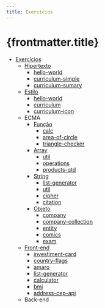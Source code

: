```yaml
---
title: Exercícios
---
```


# {frontmatter.title}

- [Exercícios](https://ifpb.github.io/exercises/)
  - [Hipertexto](https://ifpb.github.io/exercises/problems/marca%C3%A7%C3%A3o/1/)
    - [hello-world](https://ifpb.github.io/exercises/problems/web-markup-hello-world/)
    - [curriculum-simple](https://ifpb.github.io/exercises/problems/web-markup-curriculum-simple/)
    - [curriculum-sumary](https://ifpb.github.io/exercises/problems/web-markup-curriculum-sumary/)
  - [Estilo](https://ifpb.github.io/exercises/problems/estilo/1/)
    - [hello-world](https://ifpb.github.io/exercises/problems/web-style-hello-world/)
    - [curriculum](https://ifpb.github.io/exercises/problems/web-style-curriculum-text/)
    - [curriculum-icon](https://ifpb.github.io/exercises/problems/web-style-curriculum-icon/)
  - ECMA
    - [Função](https://ifpb.github.io/exercises/problems/fun%C3%A7%C3%A3o/1/)
      - [calc](https://ifpb.github.io/exercises/problems/function-calc/)
      - [area-of-circle](https://ifpb.github.io/exercises/problems/function-area-of-circle/)
      - [triangle-checker](https://ifpb.github.io/exercises/problems/function-triangle-checker/)
    - [Array](https://ifpb.github.io/exercises/problems/array/1/)
      - [util](https://ifpb.github.io/exercises/problems/array-util/)
      - [operations](https://ifpb.github.io/exercises/problems/array-operations/)
      - [products-qtd](https://ifpb.github.io/exercises/problems/array-products-qtd/)
    - [String](https://ifpb.github.io/exercises/problems/string/1/)
      - [list-generator](https://ifpb.github.io/exercises/problems/string-list-generator/)
      - [util](https://ifpb.github.io/exercises/problems/string-util/)
      - [cipher](https://ifpb.github.io/exercises/problems/string-cipher/)
      - [citation](https://ifpb.github.io/exercises/problems/string-citation/)
    - [Objeto](https://ifpb.github.io/exercises/problems/objeto/1/)
      - [company](https://ifpb.github.io/exercises/problems/object-company/)
      - [company-collection](https://ifpb.github.io/exercises/problems/object-company-collection/)
      - [entity](https://ifpb.github.io/exercises/problems/object-entity/)
      - [comics](https://ifpb.github.io/exercises/problems/object-comics/)
      - [exam](https://ifpb.github.io/exercises/problems/object-exam/)
  - [Front-end](https://ifpb.github.io/exercises/problems/script/1/)
    - [investiment-card](https://ifpb.github.io/exercises/problems/web-script-investiment-card/)
    - [country-flags](https://ifpb.github.io/exercises/problems/web-script-country-flags/)
    - [amaro](https://ifpb.github.io/exercises/problems/web-script-amaro/)
    - [list-generator](https://ifpb.github.io/exercises/problems/web-script-list-generator/)
    - [calculator](https://ifpb.github.io/exercises/problems/web-script-calculator/)
    - [bmi](https://ifpb.github.io/exercises/problems/web-script-bmi/)
    - [address-cep-api](https://ifpb.github.io/exercises/problems/web-script-address-cep-api/)
  - Back-end
